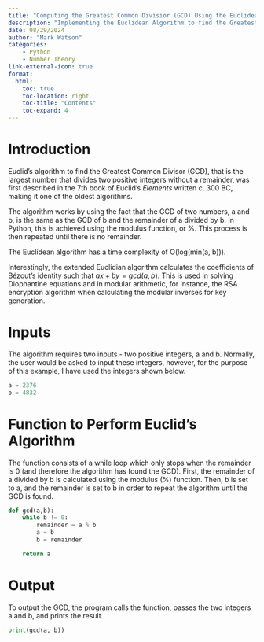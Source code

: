 ```yaml
---
title: "Computing the Greatest Common Divisior (GCD) Using the Euclidean Algorithm"
description: "Implementing the Euclidean Algorithm to find the Greatest Common Divisor (GCD) of two positive integers."
date: 08/29/2024
author: "Mark Watson"
categories: 
    - Python 
    - Number Theory
link-external-icon: true
format:
  html:
    toc: true
    toc-location: right
    toc-title: "Contents"
    toc-expand: 4
---
```

# Introduction
Euclid's algorithm to find the Greatest Common Divisor (GCD), that is the largest number that divides two positive integers without a remainder, was first described in the 7th book of Euclid's <i>Elements</i> written c. 300 BC, making it one of the oldest algorithms.

The algorithm works by using the fact that the GCD of two numbers, a and b, is the same as the GCD of b and the remainder of a divided by b. In Python, this is achieved using the modulus function, or %. This process is then repeated until there is no remainder.

The Euclidean algorithm has a time complexity of O(log(min(a, b))).

Interestingly, the extended Euclidian algorithm calculates the coefficients of Bézout's identity such that $ax+by=gcd(a,b)$. This is used in solving Diophantine equations and in modular arithmetic, for instance, the RSA encryption algorithm when calculating the modular inverses for key generation.

# Inputs
The algorithm requires two inputs - two positive integers, a and b. Normally, the user would be asked to input these integers, however, for the purpose of this example, I have used the integers shown below.
```python
a = 2376
b = 4832
```
# Function to Perform Euclid's Algorithm
The function consists of a while loop which only stops when the remainder is 0 (and therefore the algorithm has found the GCD). First, the remainder of a divided by b is calculated using the modulus (%) function. Then, b is set to a, and the remainder is set to b in order to repeat the algorithm until the GCD is found.
```python
def gcd(a,b):
    while b != 0:
        remainder = a % b
        a = b
        b = remainder

    return a
```
# Output
To output the GCD, the program calls the function, passes the two integers a and b, and prints the result.
```python
print(gcd(a, b))
```